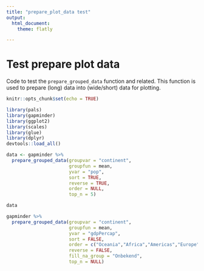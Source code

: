 ```yaml
---
title: "prepare_plot_data test"
output: 
  html_document:
    theme: flatly

---
```


# Test prepare plot data

Code to test the `prepare_grouped_data` function and related. This function is used to prepare (long) data into (wide/short) data for plotting.


```r
knitr::opts_chunk$set(echo = TRUE)

library(pals)
library(gapminder)
library(ggplot2)
library(scales)
library(glue)
library(dplyr)
devtools::load_all()

```



```r
data <- gapminder %>% 
  prepare_grouped_data(groupvar = "continent",
                       groupfun = mean,
                       yvar = "pop",
                       sort = TRUE,
                       reverse = TRUE,
                       order = NULL,
                       top_n = 5)

data
```

```r
gapminder %>% 
  prepare_grouped_data(groupvar = "continent",
                       groupfun = mean,
                       yvar = "gdpPercap",
                       sort = FALSE,
                       order = c("Oceania","Africa","Americas","Europe","Asia"),
                       reverse = FALSE,
                       fill_na_group = "Onbekend",
                       top_n = NULL)
```

